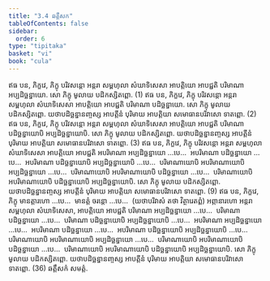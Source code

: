 ```yaml
---
title: "3.4 ឆត្តឹសក"
tableOfContents: false
sidebar:
  order: 6
type: "tipitaka"
basket: "vi"
book: "cula"
---
```



<DynamicBreadcrumb />

<Division number="165" book="cula">

<Paragraph number="691" book="cula">
ឥធ បន, ភិក្ខវេ, ភិក្ខុ បរិវសន្តោ អន្តរា សម្ពហុលា សំឃាទិសេសា អាបត្តិយោ អាបជ្ជតិ បរិមាណា អប្បដិច្ឆន្នាយោ. សោ ភិក្ខុ មូលាយ បដិកស្សិតព្ពោ. (1)
</Paragraph>

<Paragraph number="692" book="cula">
ឥធ បន, ភិក្ខវេ, ភិក្ខុ បរិវសន្តោ អន្តរា សម្ពហុលា សំឃាទិសេសា អាបត្តិយោ អាបជ្ជតិ បរិមាណា បដិច្ឆន្នាយោ. សោ ភិក្ខុ មូលាយ បដិកស្សិតព្ពោ. យថាបដិច្ឆន្នានញ្ចស្ស អាបត្តីនំ បុរិមាយ អាបត្តិយា សមោធានបរិវាសោ ទាតព្ពោ. (2)
</Paragraph>

<Paragraph number="693" book="cula">
ឥធ បន, ភិក្ខវេ, ភិក្ខុ បរិវសន្តោ អន្តរា សម្ពហុលា សំឃាទិសេសា អាបត្តិយោ អាបជ្ជតិ បរិមាណា បដិច្ឆន្នាយោបិ អប្បដិច្ឆន្នាយោបិ. សោ ភិក្ខុ មូលាយ បដិកស្សិតព្ពោ. យថាបដិច្ឆន្នានញ្ចស្ស អាបត្តីនំ បុរិមាយ អាបត្តិយា សមោធានបរិវាសោ ទាតព្ពោ. (3)
</Paragraph>

<Paragraph number="694" book="cula">
ឥធ បន, ភិក្ខវេ, ភិក្ខុ បរិវសន្តោ អន្តរា សម្ពហុលា សំឃាទិសេសា អាបត្តិយោ អាបជ្ជតិ អបរិមាណា អប្បដិច្ឆន្នាយោ …បេ…  អបរិមាណា បដិច្ឆន្នាយោ …បេ…  អបរិមាណា បដិច្ឆន្នាយោបិ អប្បដិច្ឆន្នាយោបិ …បេ…  បរិមាណាយោបិ អបរិមាណាយោបិ អប្បដិច្ឆន្នាយោ …បេ…  បរិមាណាយោបិ អបរិមាណាយោបិ បដិច្ឆន្នាយោ …បេ…  បរិមាណាយោបិ អបរិមាណាយោបិ បដិច្ឆន្នាយោបិ អប្បដិច្ឆន្នាយោបិ. សោ ភិក្ខុ មូលាយ បដិកស្សិតព្ពោ. យថាបដិច្ឆន្នានញ្ចស្ស អាបត្តីនំ បុរិមាយ អាបត្តិយា សមោធានបរិវាសោ ទាតព្ពោ. (9)
</Paragraph>

<Paragraph number="695" book="cula">
ឥធ បន, ភិក្ខវេ, ភិក្ខុ មានត្តារហោ …បេ…  មានត្តំ ចរន្តោ …បេ…  (យថាបរិវាសំ តថា វិត្ថារេតព្ពំ) អព្ភានារហោ អន្តរា សម្ពហុលា សំឃាទិសេសា, អាបត្តិយោ អាបជ្ជតិ បរិមាណា អប្បដិច្ឆន្នាយោ …បេ…  បរិមាណា បដិច្ឆន្នាយោ …បេ…  បរិមាណា បដិច្ឆន្នាយោបិ អប្បដិច្ឆន្នាយោបិ …បេ…  អបរិមាណា អប្បដិច្ឆន្នាយោ …បេ…  អបរិមាណា បដិច្ឆន្នាយោ …បេ…  អបរិមាណា បដិច្ឆន្នាយោបិ អប្បដិច្ឆន្នាយោបិ …បេ…  បរិមាណាយោបិ អបរិមាណាយោបិ អប្បដិច្ឆន្នាយោ …បេ…  បរិមាណាយោបិ អបរិមាណាយោបិ បដិច្ឆន្នាយោ …បេ…  បរិមាណាយោបិ អបរិមាណាយោបិ បដិច្ឆន្នាយោបិ អប្បដិច្ឆន្នាយោបិ. សោ ភិក្ខុ មូលាយ បដិកស្សិតព្ពោ. យថាបដិច្ឆន្នានញ្ចស្ស អាបត្តីនំ បុរិមាយ អាបត្តិយា សមោធានបរិវាសោ ទាតព្ពោ. (36)

</Paragraph>
</Division>

<Paragraph number="696" type="center" book="cula">
ឆត្តឹសកំ សមត្តំ.
</Paragraph>